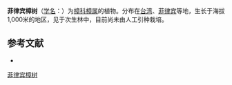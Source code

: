 {{Speciesbox
| name = 菲律宾樟树
| status = 
| status_system = 
| image =
| genus = Cinnamomum
| species = philippinense
| authority = (Merr.) C. E. Chang
}}

'''菲律宾樟树'''（[[学名|学名]]：{{lang|la|''Cinnamomum philippinense''}}）为[[樟科|樟科]][[樟属|樟属]]的植物。分布在[[台湾|台湾]]、[[菲律宾|菲律宾]]等地，生长于海拔1,000米的地区，见于次生林中，目前尚未由人工引种栽培。

== 参考文献 ==
<div class="references-small">
* {{cite web| url =http://www.bioinfo.cn/db05/KmzwSpecies.php?action=view&id=11890| title =菲律宾樟树| work =《中国高等植物数据库全库》| publisher =中国科学院微生物研究所| author =昆明植物研究所| accessdate =2009-02-24| deadurl =yes| archiveurl =https://web.archive.org/web/20160305060529/http://www.bioinfo.cn/db05/KmzwSpecies.php?action=view&id=11890| archivedate =2016-03-05}}
</div>
{{Taxonbar|from=Q15227678}}

[[Category:樟属|菲律宾樟树]]


{{植物小作品}}